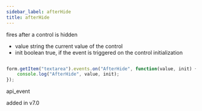 ```yaml
---
sidebar_label: afterHide
title: afterHide
---
```



          


<Short>
 fires after a control is hidden
 


</Short>



- value     string     the current value of the control
- init      boolean     true, if the event is triggered on the control initialization


~~~js

form.getItem("textarea").events.on("AfterHide", function(value, init) {
    console.log("AfterHide", value, init);
});


~~~
 api_event

<Descr>



</Descr>


 added in v7.0

